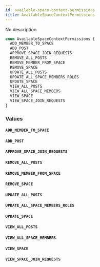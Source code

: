 ```yaml
---
id: available-space-context-permissions
title: AvailableSpaceContextPermissions
---
```


No description

```graphql
enum AvailableSpaceContextPermissions {
  ADD_MEMBER_TO_SPACE
  ADD_POST
  APPROVE_SPACE_JOIN_REQUESTS
  REMOVE_ALL_POSTS
  REMOVE_MEMBER_FROM_SPACE
  REMOVE_SPACE
  UPDATE_ALL_POSTS
  UPDATE_ALL_SPACE_MEMBERS_ROLES
  UPDATE_SPACE
  VIEW_ALL_POSTS
  VIEW_ALL_SPACE_MEMBERS
  VIEW_SPACE
  VIEW_SPACE_JOIN_REQUESTS
}
```

### Values

#### `ADD_MEMBER_TO_SPACE`

#### `ADD_POST`

#### `APPROVE_SPACE_JOIN_REQUESTS`

#### `REMOVE_ALL_POSTS`

#### `REMOVE_MEMBER_FROM_SPACE`

#### `REMOVE_SPACE`

#### `UPDATE_ALL_POSTS`

#### `UPDATE_ALL_SPACE_MEMBERS_ROLES`

#### `UPDATE_SPACE`

#### `VIEW_ALL_POSTS`

#### `VIEW_ALL_SPACE_MEMBERS`

#### `VIEW_SPACE`

#### `VIEW_SPACE_JOIN_REQUESTS`
